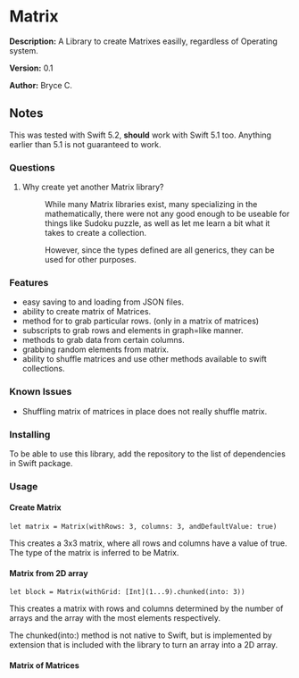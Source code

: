 =Matrix=

'''Description:''' A Library to create Matrixes easilly, regardless of Operating system.

'''Version:''' 0.1

'''Author:''' Bryce C.

==Notes==

This was tested with Swift 5.2, <strong>should</strong> work with Swift 5.1 too. Anything earlier than 5.1 is not guaranteed to work.

===Questions===

<ol>
<li>
<dl>
<dt span=fontweight:bold">Why create yet another Matrix library?</dt>
<dd>
<p>While many Matrix libraries exist, many specializing in the mathematically, there were not any good enough to be useable for things like Sudoku puzzle, as well as let me learn a bit what it takes to create a collection.</p>
<p>However, since the types defined are all generics, they can be used for other purposes.</p>
</dd>
</dl>
</li>
</ol>

===Features===

<ul>
<li>easy saving to and loading from JSON files.</li>
<li>ability to create matrix of Matrices.</li>
<li>method for to grab particular rows. (only in a matrix of matrices)</li>
<li>subscripts to grab rows and elements in graph=like manner.</li>
<li>methods to grab data from certain columns.</li>
<li>grabbing random elements from matrix.</li>
<li>ability to shuffle matrices and use other methods available to swift collections.</li>
</ul>

===Known Issues===

<ul>
<li>Shuffling matrix of matrices in place does not really shuffle matrix.</li>
</ul>

===Installing===

To be able to use this library, add the repository to the list of dependencies in Swift package.

===Usage===

====Create Matrix====

<pre>
let matrix = Matrix(withRows: 3, columns: 3, andDefaultValue: true)
</pre>

This creates a 3x3 matrix, where all rows and columns have a value of true. The type of the matrix is inferred to be Matrix<Bool>.

====Matrix from 2D array====

<pre>
let block = Matrix(withGrid: [Int](1...9).chunked(into: 3))
</pre>

This creates a matrix with rows and columns determined by the number of arrays and the array with the most elements respectively.

The chunked(into:) method is not native to Swift, but is implemented by extension that is included with the library to turn an array into a 2D array.

====Matrix of Matrices====


